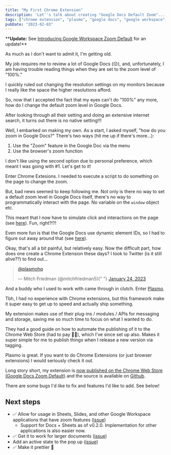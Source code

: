 ```yaml
---
title: "My First Chrome Extension"
description: 'Let''s talk about creating "Google Docs Default Zoom"...'
tags: ["chrome extension", "plasmo", "google docs", "google workspace", "react"]
pubDate: "2023-02-03"
---
```



<NewExtensionNameBanner />

\*\***Update:** See [Introducing Google Workspace Zoom Default](../03/introducing-google-workspace-zoom-default.mdx) for an update!\*\*

As much as I don't want to admit it, I'm getting old.

My job requires me to review a lot of Google Docs (😔), and, unfortunately, I am having trouble reading things when they are set to the zoom level of "100%."

I quickly ruled out changing the resolution settings on my monitors because I really like the space the higher resolutions afford.

So, now that I accepted the fact that my eyes can't do "100%" any more, how do I change the default zoom level in Google Docs.

After looking through all their setting and doing an extensive internet search, it turns out there is no native setting!!!

Well, I embarked on making my own. As a start, I asked myself, "how do you zoom in Google Docs?" There's two ways (hit me up if there's more...):

1. Use the "Zoom" feature in the Google Doc via the menu
2. Use the browser's zoom function

I don't like using the second option due to personal preference, which meant I was going with #1. Let's get to it!

Enter Chrome Extesions. I needed to execute a script to do something on the page to change the zoom.

But, bad news seemed to keep following me. Not only is there no way to set a default zoom level in Google Docs itself, there's no way to programmatically interact with the page. No variable on the `window` object etc.

This meant that I now have to simulate click and interactions on the page (see [here](https://github.com/vernak2539/chrome-extension-google-doc-default-zoom/blob/main/ui-helpers.ts#L6-L25)). Fun, right?!?!

Even more fun is that the Google Docs use dynamic element IDs, so I had to figure out away around that (see [here](https://github.com/vernak2539/chrome-extension-google-doc-default-zoom/blob/main/contents/index.ts#L32-L35)).

Okay, that's all a bit painful, but relatively easy. Now the difficult part, how does one create a Chrome Extension these days? I took to Twitter (is it still alive??) to find out...

<blockquote class="twitter-tweet">
    <p lang="qam" dir="ltr">
        <a href="https://twitter.com/plasmohq?ref_src=twsrc%5Etfw">@plasmohq</a>
    </p>
    &mdash; Mitch Friedman (@mitchfriedman5){" "}
    <a href="https://twitter.com/mitchfriedman5/status/1617959819595644930?ref_src=twsrc%5Etfw">
        January 24, 2023
    </a>
</blockquote>
<script
    async
    src="https://platform.twitter.com/widgets.js"
    charset="utf-8"
></script>

And a buddy who I used to work with came through in clutch. Enter [Plasmo](https://www.plasmo.com/).

Tbh, I had no experience with Chrome extensions, but this framework make it super easy to get up to speed and actually ship something.

My extension makes use of their plug-ins / modules / APIs for messaging and storage, saving me so much time to focus on what I wanted to do.

They had a good guide on how to automate the publishing of it to the Chrome Web Store (had to pay 😬💸), which I've since set up also. Makes it super simple for me to publish things when I release a new version via tagging.

Plasmo is great. If you want to do Chrome Extensions (or just browser extensions) I would seriously check it out.

Long story short, my extension is [now published on the Chrome Web Store (Google Docs Zoom Default)][webstore] and the source is available on [Github][github].

There are some bugs I'd like to fix and features I'd like to add. See below!

## Next steps

- ✅ Allow for usage in Sheets, Slides, and other Google Workspace applications that have zoom features ([issue](https://github.com/vernak2539/chrome-extension-google-doc-default-zoom/issues/3))
    - Support for Docs + Sheets as of v0.2.0. Implementation for other applications is also easier now.
- ✅ Get it to work for larger documents ([issue](https://github.com/vernak2539/chrome-extension-google-doc-default-zoom/issues/1))
- Add an active state to the pop up ([issue](https://github.com/vernak2539/chrome-extension-google-doc-default-zoom/issues/2))
- ✅ Make it prettier 💅

[webstore]: https://chrome.google.com/webstore/detail/google-docs-zoom-default/nflkcdlimipkgbacnfnhfecjgmojhklo
[github]: https://github.com/vernak2539/chrome-extension-google-doc-default-zoom
